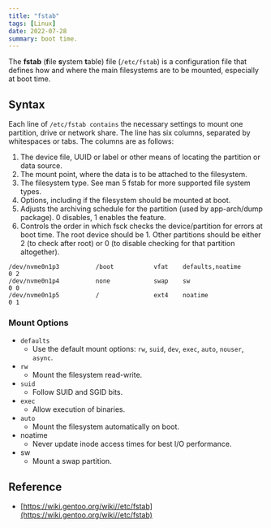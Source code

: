 ```yaml
---
title: "fstab"
tags: [Linux]
date: 2022-07-28
summary: boot time.
---
```


The **fstab** (**f**ile **s**ystem **t**able) file (`/etc/fstab`) is a configuration file that
defines how and where the main filesystems are to be mounted, especially at
boot time.

## Syntax

Each line of `/etc/fstab contains` the necessary settings to mount one partition, drive or network share. The line has six columns, separated by whitespaces or tabs. The columns are as follows:

1. The device file, UUID or label or other means of locating the partition or data source.
2. The mount point, where the data is to be attached to the filesystem.
3. The filesystem type. See man 5 fstab for more supported file system types.
4. Options, including if the filesystem should be mounted at boot.
5. Adjusts the archiving schedule for the partition (used by app-arch/dump package). 0 disables, 1 enables the feature.
6. Controls the order in which fsck checks the device/partition for errors at
   boot time. The root device should be 1. Other partitions should be either 2
   (to check after root) or 0 (to disable checking for that partition
   altogether).

```shell
/dev/nvme0n1p3          /boot           vfat    defaults,noatime        0 2
/dev/nvme0n1p4          none            swap    sw                      0 0
/dev/nvme0n1p5          /               ext4    noatime                 0 1
```

### Mount Options

- `defaults`
  - Use the default mount options: `rw`, `suid`, `dev`, `exec`, `auto`,
    `nouser`, `async`.
- `rw`
  - Mount the filesystem read-write.
- `suid`
  - Follow SUID and SGID bits.
- `exec`
  - Allow execution of binaries.
- `auto`
  - Mount the filesystem automatically on boot.
- noatime
  - Never update inode access times for best I/O performance.
- sw	
  - Mount a swap partition.


## Reference

- [https://wiki.gentoo.org/wiki//etc/fstab](https://wiki.gentoo.org/wiki//etc/fstab)